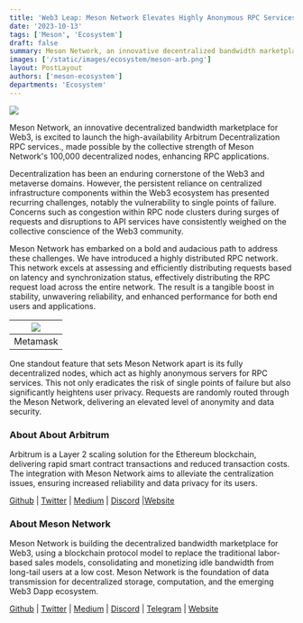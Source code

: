 ```yaml
---
title: 'Web3 Leap: Meson Network Elevates Highly Anonymous RPC Services With Arbitrum Integration'
date: '2023-10-13'
tags: ['Meson', 'Ecosystem']
draft: false
summary: Meson Network, an innovative decentralized bandwidth marketplace for Web3, is excited to launch the high-availability Arbitrum Decentralization RPC services., made possible by the collective strength of Meson Network's 100,000 decentralized nodes, enhancing RPC applications.
images: ['/static/images/ecosystem/meson-arb.png']
layout: PostLayout
authors: ['meson-ecosystem']
departments: 'Ecosystem'
---
```


![](/static/images/ecosystem/meson-arb.png)

Meson Network, an innovative decentralized bandwidth marketplace for Web3, is excited to launch the high-availability Arbitrum Decentralization RPC services., made possible by the collective strength of Meson Network's 100,000 decentralized nodes, enhancing RPC applications.

Decentralization has been an enduring cornerstone of the Web3 and metaverse domains. However, the persistent reliance on centralized infrastructure components within the Web3 ecosystem has presented recurring challenges, notably the vulnerability to single points of failure. Concerns such as congestion within RPC node clusters during surges of requests and disruptions to API services have consistently weighed on the collective conscience of the Web3 community.

Meson Network has embarked on a bold and audacious path to address these challenges. We have introduced a highly distributed RPC network. This network excels at assessing and efficiently distributing requests based on latency and synchronization status, effectively distributing the RPC request load across the entire network. The result is a tangible boost in stability, unwavering reliability, and enhanced performance for both end users and applications.

| ![](/static/images/ecosystem/meson-arb-01.png) |
| :---------------------------------------------------------------------------------------------------------------: |
|              Metamask             |

One standout feature that sets Meson Network apart is its fully decentralized nodes, which act as highly anonymous servers for RPC services. This not only eradicates the risk of single points of failure but also significantly heightens user privacy. Requests are randomly routed through the Meson Network, delivering an elevated level of anonymity and data security.

### **About About Arbitrum**

Arbitrum is a Layer 2 scaling solution for the Ethereum blockchain, delivering rapid smart contract transactions and reduced transaction costs. The integration with Meson Network aims to alleviate the centralization issues, ensuring increased reliability and data privacy for its users.

[Github](https://github.com/OffchainLabs) | [Twitter](https://twitter.com/arbitrum) | [Medium](https://medium.com/offchainlabs) | [Discord](https://discord.com/invite/arbitrum) |[Website](https://arbitrum.io/)

### **About Meson Network**

Meson Network is building the decentralized bandwidth marketplace for Web3, using a blockchain protocol model to replace the traditional labor-based sales models, consolidating and monetizing idle bandwidth from long-tail users at a low cost. Meson Network is the foundation of data transmission for decentralized storage, computation, and the emerging Web3 Dapp ecosystem.

[Github](https://github.com/daqnext) | [Twitter](https://twitter.com/NetworkMeson) | [Medium](https://medium.com/meson-network) | [Discord](https://discord.com/invite/z6YfSHDkmS) | [Telegram](https://t.me/mesonnetwork) | [Website](https://meson.network/)
